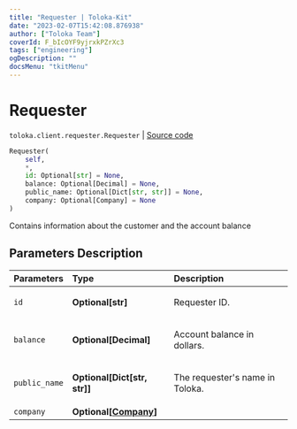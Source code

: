 ```yaml
---
title: "Requester | Toloka-Kit"
date: "2023-02-07T15:42:08.876938"
author: ["Toloka Team"]
coverId: F_bIcOYF9yjrxkPZrXc3
tags: ["engineering"]
ogDescription: ""
docsMenu: "tkitMenu"
---
```


# Requester
`toloka.client.requester.Requester` | [Source code](https://github.com/Toloka/toloka-kit/blob/v1.1.3/src/client/requester.py#L9)

```python
Requester(
    self,
    *,
    id: Optional[str] = None,
    balance: Optional[Decimal] = None,
    public_name: Optional[Dict[str, str]] = None,
    company: Optional[Company] = None
)
```

Contains information about the customer and the account balance

## Parameters Description

| Parameters | Type | Description |
| :----------| :----| :-----------|
`id`|**Optional\[str\]**|<p>Requester ID.</p>
`balance`|**Optional\[Decimal\]**|<p>Account balance in dollars.</p>
`public_name`|**Optional\[Dict\[str, str\]\]**|<p>The requester&#x27;s name in Toloka.</p>
`company`|**Optional\[[Company](/docs-new/toloka-kit/reference/toloka.client.requester.Requester.Company)\]**|
